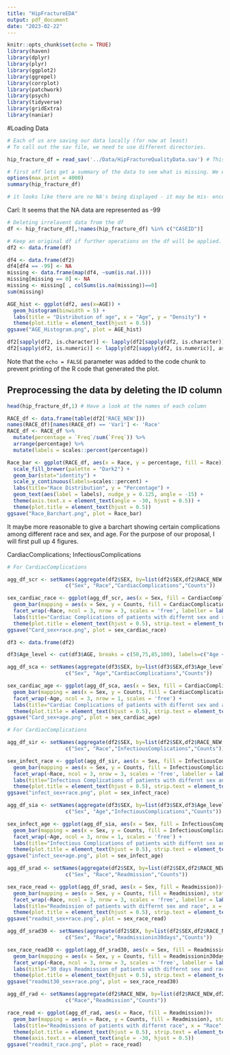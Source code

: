 ```yaml
---
title: "HipFractureEDA"
output: pdf_document
date: "2023-02-22"
---
```


```r
knitr::opts_chunk$set(echo = TRUE)
library(haven)
library(dplyr)
library(plyr)
library(ggplot2)
library(ggrepel)
library(corrplot)
library(patchwork)
library(psych)
library(tidyverse)
library(gridExtra)
library(naniar)
```

#Loading Data 
```r
# Each of us are saving our data locally (for now at least)
# To call out the sav file, we need to use different directories.

hip_fracture_df = read_sav('../Data/HipFractureQualityData.sav') # This dir appears to work for both Carl and Bruno, if Rutwik can also use this dir it'll be much easier
```


```r
# first off lets get a summary of the data to see what is missing. We want to look more closely at the encoded columns (Starting at Gender = 1) since we would not expect NA's here
options(max.print = 4000)
summary(hip_fracture_df)

# it looks like there are no NA's being displayed - it may be mis- encoding them when we read in the data

```

Carl: It seems that the NA data are represented as -99



```r
# Deleting irrelavent data from the df
df <- hip_fracture_df[,!names(hip_fracture_df) %in% c("CASEID")]

# Keep an original df if further operations on the df will be applied.
df2 <- data.frame(df)
```

```r
df4 <- data.frame(df2)
df4[df4 == -99] <- NA
missing <- data.frame(map(df4, ~sum(is.na(.))))
missing[missing == 0] <- NA
missing <- missing[ , colSums(is.na(missing))==0]
sum(missing)
```

```r
AGE_hist <- ggplot(df2, aes(x=AGE)) +
  geom_histogram(binwidth = 5) +
  labs(title = "Distribution of age", x = "Age", y = "Density") +
  theme(plot.title = element_text(hjust = 0.5))
ggsave("AGE_Histogram.png", plot = AGE_hist)
```

```r
df2[sapply(df2, is.character)] <- lapply(df2[sapply(df2, is.character)], as.factor)
df2[sapply(df2, is.numeric)] <- lapply(df2[sapply(df2, is.numeric)], as.numeric)
```

Note that the `echo = FALSE` parameter was added to the code chunk to prevent printing of the R code that generated the plot.

## Preprocessing the data by deleting the ID column

```r
head(hip_fracture_df,1) # Have a look at the names of each column
```



```r
RACE_df <- data.frame(table(df2['RACE_NEW']))
names(RACE_df)[names(RACE_df) == 'Var1'] <- 'Race'
RACE_df <- RACE_df %>%
  mutate(percentage = `Freq`/sum(`Freq`)) %>%
  arrange(percentage) %>%
  mutate(labels = scales::percent(percentage))
```

```r
Race_bar <- ggplot(RACE_df, aes(x = Race, y = percentage, fill = Race)) +
  scale_fill_brewer(palette = "Dark2") +
  geom_bar(stat="identity") +
  scale_y_continuous(labels=scales::percent) +
  labs(title="Race Distribution", y = "Percentage") +
  geom_text(aes(label = labels), nudge_y = 0.125, angle = -15) +
  theme(axis.text.x = element_text(angle = -30, hjust = 0.5)) +
  theme(plot.title = element_text(hjust = 0.5))
ggsave("Race_Barchart.png", plot = Race_bar)
```

It maybe more reasonable to give a barchart showing certain complications among different race and sex, and age. For the purpose of our proposal, I will first pull up 4 figures.

CardiacComplications; InfectiousComplications

```r
# For CardiacComplications

agg_df_scr <- setNames(aggregate(df2$SEX, by=list(df2$SEX,df2$RACE_NEW,df2$CardiacComplications), FUN=length),
                   c("Sex", "Race","CardiacComplications","Counts"))

sex_cardiac_race <- ggplot(agg_df_scr, aes(x = Sex, fill = CardiacComplications))+
  geom_bar(mapping = aes(x = Sex, y = Counts, fill = CardiacComplications), stat = "identity", position = "fill")+
  facet_wrap(~Race, ncol = 3, nrow = 3, scales = 'free', labeller = label_wrap_gen(25)) +
  labs(title="Cardiac Complications of patients with differnt sex and race", x = "Sex", y = "Relative Proportion of Cardiac Complications") +
  theme(plot.title = element_text(hjust = 0.5), strip.text = element_text(size=7))
ggsave("Card_sex+race.png", plot = sex_cardiac_race)
```


```r
df3 <- data.frame(df2)

df3$Age_level <- cut(df3$AGE, breaks = c(50,75,85,100), labels=c("Age < 75","75 < Age < 85","Age > 85"))

agg_df_sca <- setNames(aggregate(df3$SEX, by=list(df3$SEX,df3$Age_level,df3$CardiacComplications), FUN=length),
                   c("Sex", "Age","CardiacComplications","Counts"))

sex_cardiac_age <- ggplot(agg_df_sca, aes(x = Sex, fill = CardiacComplications))+
  geom_bar(mapping = aes(x = Sex, y = Counts, fill = CardiacComplications), stat = "identity", position = "fill")+
  facet_wrap(~Age, ncol = 3, nrow = 1, scales = 'free') +
  labs(title="Cardiac Complications of patients with differnt sex and age", x = "Sex", y = "Relative Proportion of Cardiac Complications") +
  theme(plot.title = element_text(hjust = 0.5), strip.text = element_text(size=7))
ggsave("Card_sex+age.png", plot = sex_cardiac_age)
```

```r
# For CardiacComplications

agg_df_sir <- setNames(aggregate(df2$SEX, by=list(df2$SEX,df2$RACE_NEW,df2$InfectiousComplications), FUN=length),
                   c("Sex", "Race","InfectiousComplications","Counts"))

sex_infect_race <- ggplot(agg_df_sir, aes(x = Sex, fill = InfectiousComplications))+
  geom_bar(mapping = aes(x = Sex, y = Counts, fill = InfectiousComplications), stat = "identity", position = "fill")+
  facet_wrap(~Race, ncol = 3, nrow = 3, scales = 'free', labeller = label_wrap_gen(25)) +
  labs(title="Infectious Complications of patients with differnt sex and race", x = "Sex", y = "Relative Proportion of Infectious Complications") +
  theme(plot.title = element_text(hjust = 0.5), strip.text = element_text(size=7))
ggsave("infect_sex+race.png", plot = sex_infect_race)
```


```r
agg_df_sia <- setNames(aggregate(df3$SEX, by=list(df3$SEX,df3$Age_level,df3$InfectiousComplications), FUN=length),
                   c("Sex", "Age","InfectiousComplications","Counts"))

sex_infect_age <- ggplot(agg_df_sia, aes(x = Sex, fill = InfectiousComplications))+
  geom_bar(mapping = aes(x = Sex, y = Counts, fill = InfectiousComplications), stat = "identity", position = "fill")+
  facet_wrap(~Age, ncol = 3, nrow = 1, scales = 'free') +
  labs(title="Infectious Complications of patients with differnt sex and age", x = "Sex", y = "Relative Proportion of Infectious Complications") +
  theme(plot.title = element_text(hjust = 0.5), strip.text = element_text(size=7))
ggsave("infect_sex+age.png", plot = sex_infect_age)
```



```r
agg_df_srad <- setNames(aggregate(df2$SEX, by=list(df2$SEX,df2$RACE_NEW,df2$READMISSION1), FUN=length),
                   c("Sex", "Race","Readmission","Counts"))

sex_race_read <- ggplot(agg_df_srad, aes(x = Sex, fill = Readmission))+
  geom_bar(mapping = aes(x = Sex, y = Counts, fill = Readmission), stat = "identity", position = "fill")+
  facet_wrap(~Race, ncol = 3, nrow = 3, scales = 'free', labeller = label_wrap_gen(25)) +
  labs(title="Readmission of patients with differnt sex and race", x = "Sex", y = "Relative Proportion of Readmission") +
  theme(plot.title = element_text(hjust = 0.5), strip.text = element_text(size=7))
ggsave("readmit_sex+race.png", plot = sex_race_read)
```

```r
agg_df_srad30 <- setNames(aggregate(df2$SEX, by=list(df2$SEX,df2$RACE_NEW,df2$ReadmissionPost_119), FUN=length),
                   c("Sex", "Race","Readmissionin30days","Counts"))

sex_race_read30 <- ggplot(agg_df_srad30, aes(x = Sex, fill = Readmissionin30days))+
  geom_bar(mapping = aes(x = Sex, y = Counts, fill = Readmissionin30days), stat = "identity", position = "fill")+
  facet_wrap(~Race, ncol = 3, nrow = 3, scales = 'free', labeller = label_wrap_gen(25)) +
  labs(title="30 days Readmission of patients with differnt sex and race", x = "Sex", y = "Relative Proportion of 30 days readmission") +
  theme(plot.title = element_text(hjust = 0.5), strip.text = element_text(size=7))
ggsave("readmit30_sex+race.png", plot = sex_race_read30)
```

```r
agg_df_rad <- setNames(aggregate(df2$RACE_NEW, by=list(df2$RACE_NEW,df2$READMISSION1), FUN=length),
                   c("Race","Readmission","Counts"))

race_read <- ggplot(agg_df_rad, aes(x = Race, fill = Readmission))+
  geom_bar(mapping = aes(x = Race, y = Counts, fill = Readmission), stat = "identity", position = "fill")+
  labs(title="Readmissions of patients with differnt race", x = "Race", y = "Relative Proportion of Readmissions") +
  theme(plot.title = element_text(hjust = 0.5), strip.text = element_text(size=7)) +
  theme(axis.text.x = element_text(angle = -30, hjust = 0.5))
ggsave("readmit_race.png", plot = race_read)
```














